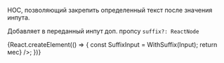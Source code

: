

HOC, позволяющий закрепить определенный текст после значения инпута.

Добавляет в переданный инпут доп. пропсу `suffix?: ReactNode`

<Preview>
    {React.createElement(() => {
        const SuffixInput = WithSuffix(Input);
        return <SuffixInput suffix={<b> мес</b>} />;
    })}
</Preview>
